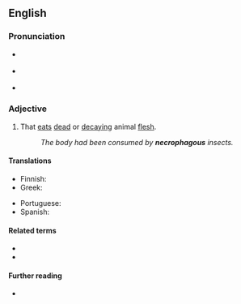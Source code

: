 ==English==
{{was wotd|2008|July|16}}

===Pronunciation===
* {{a|UK}} {{IPA|/nɛˈkɹɒf.ə.ɡəs/|lang=en}}
* {{a|US}} {{IPA|/nɛˈkɹɑ.fə.ɡəs/|lang=en}}
* {{audio|en-us-necrophagous.ogg|Audio (US)|lang=en}}

===Adjective===
{{en-adj}}

# That [[eat]]s [[dead]] or [[decaying]] animal [[flesh]].
#: ''The body had been consumed by '''necrophagous''' insects.''

====Translations====
{{trans-top|that eats dead or decaying flesh}}
* Finnish: {{t|fi|raatoja syövä}}
* Greek: {{t+|el|νεκροφάγος}}
{{trans-mid}}
* Portuguese: {{t+|pt|necrófago}}
* Spanish: {{t|es|necrófago}}
{{trans-bottom}}

====Related terms====
* {{l|en|necrophage}}
* {{l|en|necrophagy}}

====Further reading====
* {{pedia|Scavenger}}